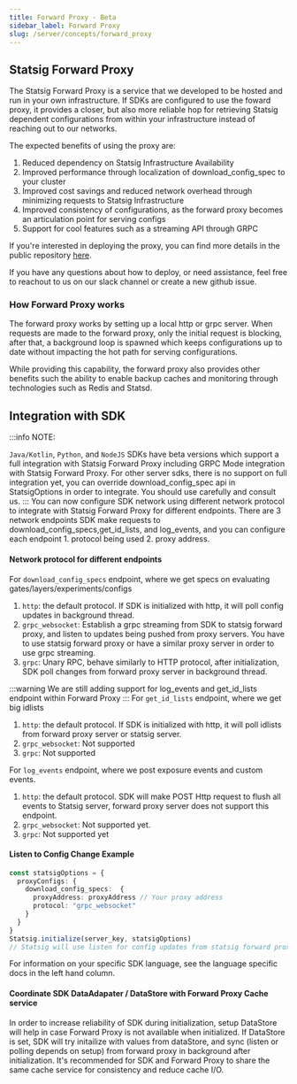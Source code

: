 ```yaml
---
title: Forward Proxy - Beta
sidebar_label: Forward Proxy
slug: /server/concepts/forward_proxy
---
```



## Statsig Forward Proxy 

The Statsig Forward Proxy is a service that we developed to be hosted and run in your own infrastructure. If SDKs are configured to use the foward proxy, it provides a closer, but also more reliable hop for retrieving Statsig dependent configurations from within your infrastructure instead of reaching out to our networks.

The expected benefits of using the proxy are:
1. Reduced dependency on Statsig Infrastructure Availability
2. Improved performance through localization of download_config_spec to your cluster
3. Improved cost savings and reduced network overhead through minimizing requests to Statsig Infrastructure
4. Improved consistency of configurations, as the forward proxy becomes an articulation point for serving configs
5. Support for cool features such as a streaming API through GRPC

If you're interested in deploying the proxy, you can find more details in the public repository [here](https://github.com/statsig-io/statsig-forward-proxy).

If you have any questions about how to deploy, or need assistance, feel free to reachout to us on our slack channel or create a new github issue.

### How Forward Proxy works

The forward proxy works by setting up a local http or grpc server. When requests are made to the forward proxy, only the initial request is blocking, after that, a background loop is spawned which keeps configurations up to date without impacting the hot path for serving configurations.

While providing this capability, the forward proxy also provides other benefits such the ability to enable backup caches and monitoring through technologies such as Redis and Statsd.

## Integration with SDK 
:::info
NOTE:  

`Java/Kotlin`, `Python`, and `NodeJS` SDKs have beta versions which support a full integration with Statsig Forward Proxy including GRPC Mode integration with Statsig Forward Proxy.
For other server sdks, there is no support on full integration yet, you can override download_config_spec api in StatsigOptions in order to integrate. You should use carefully and consult us. 
:::
You can now configure SDK network using different network protocol to integrate with Statsig Forward Proxy for different endpoints. 
There are 3 network endpoints SDK make requests to download_config_specs,get_id_lists, and log_events, and you can configure each endpoint 1. protocol being used 2. proxy address.

#### Network protocol for different endpoints
For `download_config_specs` endpoint, where we get specs on evaluating gates/layers/experiments/configs 
1. `http`: the default protocol. If SDK is initialized with http, it will poll config updates in background thread.
2. `grpc_websocket`: Establish a grpc streaming from SDK to statsig forward proxy, and listen to updates being pushed from proxy servers. You have to use statsig forward proxy or have a similar proxy server in order to use grpc streaming.
3. `grpc`: Unary RPC, behave similarly to HTTP protocol, after initialization, SDK poll changes from forward proxy server in background thread.  


:::warning
We are still adding support for log_events and get_id_lists endpoint within Forward Proxy
::: 
For `get_id_lists` endpoint, where we get big idlists 
1. `http`: the default protocol. If SDK is initialized with http, it will poll idlists from forward proxy server or statsig server.
2. `grpc_websocket`: Not supported
3. `grpc`: Not supported


For `log_events` endpoint, where we post exposure events and custom events.
1. `http`: the default protocol. SDK will make POST Http request to flush all events to Statsig server, forward proxy server does not support this endpoint. 
2. `grpc_websocket`: Not supported yet. 
3. `grpc`: Not supported yet

#### Listen to Config Change Example
```typescript
const statsigOptions = {
  proxyConfigs: {
    download_config_specs:  {
      proxyAddress: proxyAddress // Your proxy address
      protocol: "grpc_websocket"
    }
  }
}
Statsig.initialize(server_key, statsigOptions)
// Statsig will use listen for config updates from statsig forward proxy using grpc_websocket protocl. And use http to get idlists and post log events from statsig servers.
```

For information on your specific SDK language, see the language specific docs in the left hand column.


#### Coordinate SDK DataAdapater / DataStore with Forward Proxy Cache service
In order to increase reliability of SDK during initialization, setup DataStore will help in case Forward Proxy is not available when initialized. If DataStore is set, SDK will try initailize with values from dataStore, and sync (listen or polling depends on setup) from forward proxy in background after initialization. It's recommended for SDK and Forward Proxy to share the same cache service for consistency and reduce cache I/O. 
